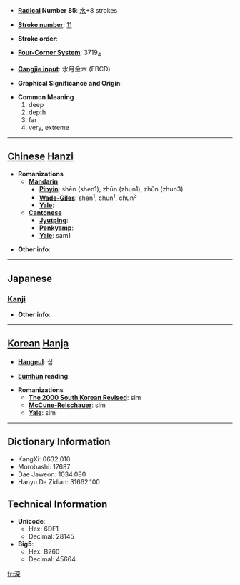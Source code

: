* '''[[Wiktionary:Chinese radical index| Radical]] Number 85''': [[Wiktionary:Chinese radical index 水|水]]+8 strokes

* '''[[Wiktionary:Chinese total strokes index|Stroke number]]''': [[Wiktionary:Chinese total strokes index 11|11]]

* '''Stroke order''': 

* '''[[Wiktionary:Chinese four corner index|Four-Corner System]]''': 3719<sub>4</sub>

* '''[[Wiktionary:Chinese Cangjie index|Cangjie input]]''': 水月金木 (EBCD)

* '''Graphical Significance and Origin''': 

* '''Common Meaning'''
*#deep
*# depth
*# far
*# very, extreme


----

== [[Chinese]] [[Hanzi]] ==

* '''Romanizations'''
** '''[[Mandarin]]'''
*** '''[[Pinyin]]''': shēn (shen1), zhūn (zhun1), zhǔn (zhun3)
*** '''[[Wade-Giles]]''': shen<sup>1</sup>, chun<sup>1</sup>, chun<sup>3</sup>
*** '''[[Yale]]''': 
** '''[[Cantonese]]'''
*** '''[[Jyutping]]''':
*** '''[[Penkyamp]]''': 
*** '''[[Yale]]''': sam1

* '''Other info''': 

----

==Japanese==
===[[Kanji]]===
{{kanji|on readings=[[しん]] (shin)|kun readings=[[ふかい]] (fukai), [[ふかさ]] (fukasa), [[ふかめる]] (fukameru)}}

* '''Other info''':  

----

== [[Korean]] [[Hanja]] ==

* '''[[Hangeul]]''': 심

* '''[[Eumhun]] reading''': 

* '''Romanizations'''
** '''[[The 2000 South Korean Revised Romanization|The 2000 South Korean Revised]]''': sim
** '''[[McCune-Reischauer]]''': sim
** '''[[Yale]]''': sim

----

== Dictionary Information ==

* KangXi: 0632.010
* Morobashi: 17687
* Dae Jaweon: 1034.080
* Hanyu Da Zidian: 31662.100

== Technical Information ==

* '''Unicode''':
** Hex: 6DF1
** Decimal: 28145
* '''Big5''':
** Hex: B260
** Decimal: 45664

[[fr:深]]